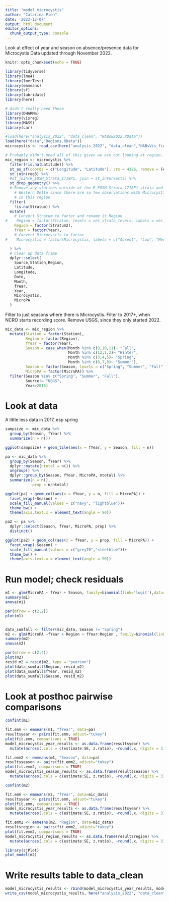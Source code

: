 ```yaml
---
title: "model_microcystis"
author: "Catarina Pien"
date: '2022-12-07'
output: html_document
editor_options: 
  chunk_output_type: console
---
```


Look at effect of year and season on absence/presence data for Microcystis
Data updated through November 2022.

```r
knitr::opts_chunk$set(echo = TRUE)
```

```r
library(tidyverse)
library(lme4)
library(lmerTest)
library(emmeans)
library(sf)
library(lubridate)
library(here)

# didn't really need these
library(DHARMa)
library(visreg)
library(MASS)
library(car)
```

```r
#load(here("analysis_2022", "data_clean", "HABsw2022.RData"))
load(here("data","Regions.RData"))
microcystis <- read_csv(here("analysis_2022", "data_clean","HABsVis_final_2007_2022.csv"))

# Probably didn't need all of this given we are not looking at region. But just in case, it is in this dataset.
mic_region <- microcystis %>%
  filter(!is.na(Latitude)) %>%
  st_as_sf(coords = c("Longitude", "Latitude"), crs = 4326, remove = FALSE) %>%
  st_join(reg3) %>%
  #st_join(R_EDSM_Strata_1718P1, join = st_intersects) %>%
  st_drop_geometry() %>%
  # Remove any stations outside of the R_EDSM_Strata_1718P1 strata and from
    # Western Delta since there are so few observations with Microcystis present
    # in this region
  filter(
    !is.na(Stratum)) %>%
  mutate(
    # Convert Stratum to factor and rename it Region
#    Region = factor(Stratum, levels = vec_strata_levels, labels = vec_strata_labels),
    Region = factor(Stratum2),
    fYear = factor(Year),
    # Convert Microcystis to factor
#    Microcystis = factor(Microcystis, labels = c("Absent", "Low", "Medium", "High", "Very High"))

  ) %>%
  # Clean up data frame
  dplyr::select(
    Source,Station,Region,
    Latitude,
    Longitude,
    Date,
    Month,
    fYear,
    Year,
    Microcystis,
    MicroPA
  ) 
```

Filter to just seasons where there is Microcystis.
Filter to 2017+, when NCRO starts recording score. 
Remove USGS, since they only started 2022.
```r
mic_data <- mic_region %>%
  mutate(Station = factor(Station),
         Region = factor(Region),
         fYear = factor(Year),
         Season = case_when(Month %in% c(9,10,11)~ "Fall",
                            Month %in% c(12,1,2)~ "Winter",
                            Month %in% c(3,4,5)~ "Spring",
                            Month %in% c(6,7,8)~ "Summer"),
         Season = factor(Season, levels = c("Spring", "Summer", "Fall")),
         MicroPA = factor(MicroPA)) %>%
  filter(Season %in% c("Spring", "Summer", "Fall"),
         Source!= "USGS",
         Year>2016)
```

# Look at data
A little less data in 2017, esp spring
```r
sampsize <- mic_data %>%
  group_by(Season, fYear) %>%
  summarize(n = n())

ggplot(sampsize) + geom_tile(aes(x = fYear, y = Season, fill = n))
```

```r
pa <- mic_data %>%
  group_by(Season, fYear) %>%
  dplyr::mutate(ntotal = n()) %>%
  ungroup() %>%
  dplyr::group_by(Season, fYear, MicroPA, ntotal) %>%
  summarize(n = n(),
            prop = n/ntotal)

ggplot(pa) + geom_col(aes(x = fYear, y = n, fill = MicroPA)) + 
  facet_wrap(~Season) +
  scale_fill_manual(values = c("navy", "lightblue"))+
  theme_bw() + 
  theme(axis.text.x = element_text(angle = 90)) 

pa2 <- pa %>%
  dplyr::select(Season, fYear, MicroPA, prop) %>%
  distinct()

ggplot(pa2) + geom_col(aes(x = fYear, y = prop, fill = MicroPA)) + 
  facet_wrap(~Season) +
  scale_fill_manual(values = c("grey70","steelblue"))+
  theme_bw() + 
  theme(axis.text.x = element_text(angle = 90)) 


```

# Run model; check residuals
```r
m1 <- glm(MicroPA ~ fYear + Season, family=binomial(link='logit'),data=mic_data)
summary(m1)
anova(m1)

par(mfrow = c(2,2))
plot(m1)


data_sumfall <- filter(mic_data, Season != "Spring")
m2 <- glm(MicroPA ~fYear + Region + fYear:Region , family=binomial(link='logit'),data=data_sumfall)
summary(m2)
anova(m2)

par(mfrow = c(2,4))
plot(m2)
resid_m2 = resid(m2, type = "pearson")
plot(data_sumfall$Region, resid_m2)
plot(data_sumfall$fYear, resid_m2)
plot(data_sumfall$Season, resid_m2)
```

# Look at posthoc pairwise comparisons
```r
confint(m1)

fit.emm <- emmeans(m1, "fYear", data=pa)
resultsyear <- pairs(fit.emm, adjust="tukey")
plot(fit.emm, comparisons = TRUE)
model_microcystis_year_results <- as.data.frame(resultsyear) %>%
  mutate(across(.cols = c(estimate:SE, z.ratio), ~round(.x, digits = 3))) 

fit.emm2 <- emmeans(m1, "Season", data=pa)
resultsseason <- pairs(fit.emm2, adjust="tukey")
plot(fit.emm2, comparisons = TRUE)
model_microcystis_season_results <- as.data.frame(resultsseason) %>%
  mutate(across(.cols = c(estimate:SE, z.ratio), ~round(.x, digits = 3)))
```

```r
confint(m2)

fit.emm <- emmeans(m2, "fYear", data=mic_data)
resultsyear <- pairs(fit.emm, adjust="tukey")
plot(fit.emm, comparisons = TRUE)
model_microcystis_year_results <- as.data.frame(resultsyear) %>%
  mutate(across(.cols = c(estimate:SE, z.ratio), ~round(.x, digits = 3))) 

fit.emm2 <- emmeans(m2, "Region", data=mic_data)
resultsregion <- pairs(fit.emm2, adjust="tukey")
plot(fit.emm2, comparisons = TRUE)
model_microcystis_region_results <- as.data.frame(resultsregion) %>%
  mutate(across(.cols = c(estimate:SE, z.ratio), ~round(.x, digits = 3)))

library(sjPlot)
plot_model(m2)
```






# Write results table to data_clean
```r
model_microcystis_results <- rbind(model_microcystis_year_results, model_microcystis_season_results)
write_csv(model_microcystis_results, here("analysis_2022", "data_clean", "model_microcystis_results_emmeans.csv"))
```

